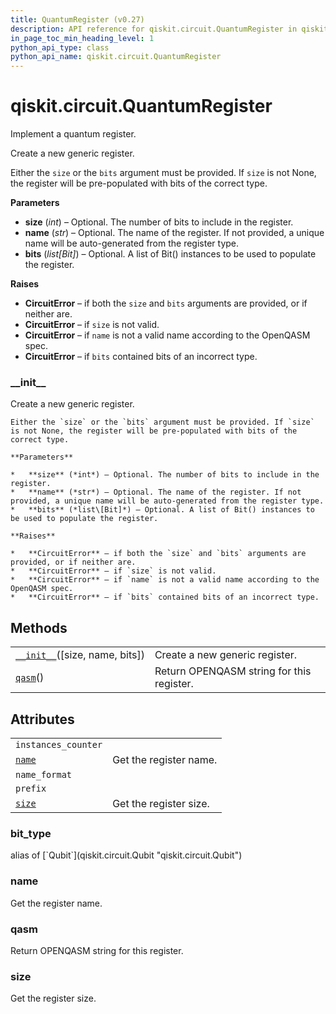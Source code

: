 ```yaml
---
title: QuantumRegister (v0.27)
description: API reference for qiskit.circuit.QuantumRegister in qiskit v0.27
in_page_toc_min_heading_level: 1
python_api_type: class
python_api_name: qiskit.circuit.QuantumRegister
---
```


<span id="qiskit-circuit-quantumregister" />

# qiskit.circuit.QuantumRegister

<Class id="qiskit.circuit.QuantumRegister" isDedicatedPage={true} github="https://github.com/qiskit/qiskit/tree/stable/0.17/qiskit/circuit/quantumregister.py" signature="QuantumRegister(size=None, name=None, bits=None)" modifiers="class">
  Implement a quantum register.

  Create a new generic register.

  Either the `size` or the `bits` argument must be provided. If `size` is not None, the register will be pre-populated with bits of the correct type.

  **Parameters**

  *   **size** (*int*) – Optional. The number of bits to include in the register.
  *   **name** (*str*) – Optional. The name of the register. If not provided, a unique name will be auto-generated from the register type.
  *   **bits** (*list\[Bit]*) – Optional. A list of Bit() instances to be used to populate the register.

  **Raises**

  *   **CircuitError** – if both the `size` and `bits` arguments are provided, or if neither are.
  *   **CircuitError** – if `size` is not valid.
  *   **CircuitError** – if `name` is not a valid name according to the OpenQASM spec.
  *   **CircuitError** – if `bits` contained bits of an incorrect type.

  ### \_\_init\_\_

  <Function id="qiskit.circuit.QuantumRegister.__init__" signature="__init__(size=None, name=None, bits=None)">
    Create a new generic register.

    Either the `size` or the `bits` argument must be provided. If `size` is not None, the register will be pre-populated with bits of the correct type.

    **Parameters**

    *   **size** (*int*) – Optional. The number of bits to include in the register.
    *   **name** (*str*) – Optional. The name of the register. If not provided, a unique name will be auto-generated from the register type.
    *   **bits** (*list\[Bit]*) – Optional. A list of Bit() instances to be used to populate the register.

    **Raises**

    *   **CircuitError** – if both the `size` and `bits` arguments are provided, or if neither are.
    *   **CircuitError** – if `size` is not valid.
    *   **CircuitError** – if `name` is not a valid name according to the OpenQASM spec.
    *   **CircuitError** – if `bits` contained bits of an incorrect type.
  </Function>

  ## Methods

  |                                                                                                                       |                                           |
  | --------------------------------------------------------------------------------------------------------------------- | ----------------------------------------- |
  | [`__init__`](#qiskit.circuit.QuantumRegister.__init__ "qiskit.circuit.QuantumRegister.__init__")(\[size, name, bits]) | Create a new generic register.            |
  | [`qasm`](#qiskit.circuit.QuantumRegister.qasm "qiskit.circuit.QuantumRegister.qasm")()                                | Return OPENQASM string for this register. |

  ## Attributes

  |                                                                                      |                        |
  | ------------------------------------------------------------------------------------ | ---------------------- |
  | `instances_counter`                                                                  |                        |
  | [`name`](#qiskit.circuit.QuantumRegister.name "qiskit.circuit.QuantumRegister.name") | Get the register name. |
  | `name_format`                                                                        |                        |
  | `prefix`                                                                             |                        |
  | [`size`](#qiskit.circuit.QuantumRegister.size "qiskit.circuit.QuantumRegister.size") | Get the register size. |

  ### bit\_type

  <Attribute id="qiskit.circuit.QuantumRegister.bit_type">
    alias of [`Qubit`](qiskit.circuit.Qubit "qiskit.circuit.Qubit")
  </Attribute>

  ### name

  <Attribute id="qiskit.circuit.QuantumRegister.name">
    Get the register name.
  </Attribute>

  ### qasm

  <Function id="qiskit.circuit.QuantumRegister.qasm" signature="qasm()">
    Return OPENQASM string for this register.
  </Function>

  ### size

  <Attribute id="qiskit.circuit.QuantumRegister.size">
    Get the register size.
  </Attribute>
</Class>

